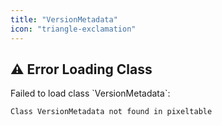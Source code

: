 ```yaml
---
title: "VersionMetadata"
icon: "triangle-exclamation"
---
```


## ⚠️ Error Loading Class

<Warning>
Failed to load class `VersionMetadata`:

```
Class VersionMetadata not found in pixeltable
```
</Warning>
